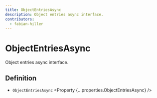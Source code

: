 ```yaml
---
title: ObjectEntriesAsync
description: Object entries async interface.
contributors:
  - fabian-hiller
---
```



# ObjectEntriesAsync

Object entries async interface.

## Definition

- `ObjectEntriesAsync` <Property {...properties.ObjectEntriesAsync} />
